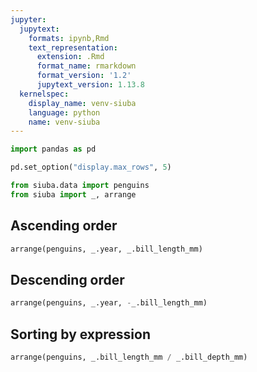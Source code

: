 ```yaml
---
jupyter:
  jupytext:
    formats: ipynb,Rmd
    text_representation:
      extension: .Rmd
      format_name: rmarkdown
      format_version: '1.2'
      jupytext_version: 1.13.8
  kernelspec:
    display_name: venv-siuba
    language: python
    name: venv-siuba
---
```


```python
import pandas as pd

pd.set_option("display.max_rows", 5)

from siuba.data import penguins
from siuba import _, arrange
```

## Ascending order

```python
arrange(penguins, _.year, _.bill_length_mm)
```

## Descending order

```python
arrange(penguins, _.year, -_.bill_length_mm)
```

## Sorting by expression

```python
arrange(penguins, _.bill_length_mm / _.bill_depth_mm)
```
